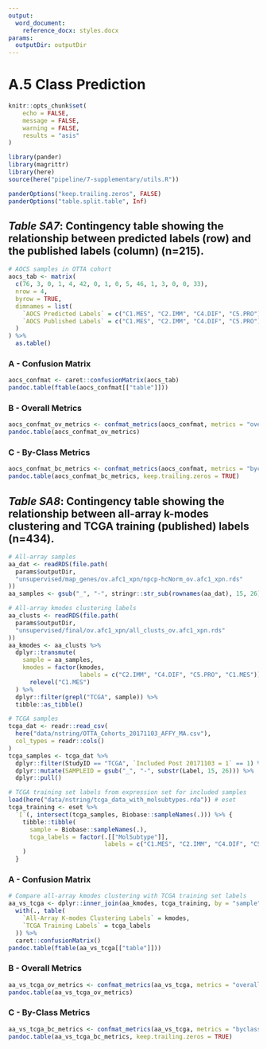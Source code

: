 ```yaml
---
output:
  word_document:
    reference_docx: styles.docx
params:
  outputDir: outputDir
---
```


# A.5 Class Prediction

```r
knitr::opts_chunk$set(
	echo = FALSE,
	message = FALSE,
	warning = FALSE,
	results = "asis"
)
```

```r
library(pander)
library(magrittr)
library(here)
source(here("pipeline/7-supplementary/utils.R"))

panderOptions("keep.trailing.zeros", FALSE)
panderOptions("table.split.table", Inf)
```

## _Table SA7_: Contingency table showing the relationship between predicted labels (row) and the published labels (column) (n=215).

```r
# AOCS samples in OTTA cohort
aocs_tab <- matrix(
  c(76, 3, 0, 1, 4, 42, 0, 1, 0, 5, 46, 1, 3, 0, 0, 33),
  nrow = 4, 
  byrow = TRUE,
  dimnames = list(
    `AOCS Predicted Labels` = c("C1.MES", "C2.IMM", "C4.DIF", "C5.PRO"),
    `AOCS Published Labels` = c("C1.MES", "C2.IMM", "C4.DIF", "C5.PRO")
  )
) %>% 
  as.table()
```

### A - Confusion Matrix

```r
aocs_confmat <- caret::confusionMatrix(aocs_tab)
pandoc.table(ftable(aocs_confmat[["table"]]))
```

### B - Overall Metrics

```r
aocs_confmat_ov_metrics <- confmat_metrics(aocs_confmat, metrics = "overall")
pandoc.table(aocs_confmat_ov_metrics)
```

### C - By-Class Metrics

```r
aocs_confmat_bc_metrics <- confmat_metrics(aocs_confmat, metrics = "byclass")
pandoc.table(aocs_confmat_bc_metrics, keep.trailing.zeros = TRUE)
```

## _Table SA8_: Contingency table showing the relationship between all-array k-modes clustering and TCGA training (published) labels (n=434).

```r
# All-array samples
aa_dat <- readRDS(file.path(
  params$outputDir,
  "unsupervised/map_genes/ov.afc1_xpn/npcp-hcNorm_ov.afc1_xpn.rds"
))
aa_samples <- gsub("_", "-", stringr::str_sub(rownames(aa_dat), 15, 26))

# All-array kmodes clustering labels
aa_clusts <- readRDS(file.path(
  params$outputDir,
  "unsupervised/final/ov.afc1_xpn/all_clusts_ov.afc1_xpn.rds"
))
aa_kmodes <- aa_clusts %>% 
  dplyr::transmute(
    sample = aa_samples,
    kmodes = factor(kmodes,
                    labels = c("C2.IMM", "C4.DIF", "C5.PRO", "C1.MES")) %>% 
      relevel("C1.MES")
  ) %>%
  dplyr::filter(grepl("TCGA", sample)) %>% 
  tibble::as_tibble()
```

```r
# TCGA samples
tcga_dat <- readr::read_csv(
  here("data/nstring/OTTA_Cohorts_20171103_AFFY_MA.csv"),
  col_types = readr::cols()
)
tcga_samples <- tcga_dat %>%
  dplyr::filter(StudyID == "TCGA", `Included Post 20171103 = 1` == 1) %>%
  dplyr::mutate(SAMPLEID = gsub("_", "-", substr(Label, 15, 26))) %>%
  dplyr::pull()

# TCGA training set labels from expression set for included samples
load(here("data/nstring/tcga_data_with_molsubtypes.rda")) # eset
tcga_training <- eset %>%
  `[`(, intersect(tcga_samples, Biobase::sampleNames(.))) %>% {
    tibble::tibble(
      sample = Biobase::sampleNames(.),
      tcga_labels = factor(.[["MolSubtype"]],
                           labels = c("C1.MES", "C2.IMM", "C4.DIF", "C5.PRO"))
    )
  }
```

### A - Confusion Matrix

```r
# Compare all-array kmodes clustering with TCGA training set labels
aa_vs_tcga <- dplyr::inner_join(aa_kmodes, tcga_training, by = "sample") %>% 
  with(., table(
    `All-Array K-modes Clustering Labels` = kmodes,
    `TCGA Training Labels` = tcga_labels
  )) %>% 
  caret::confusionMatrix()
pandoc.table(ftable(aa_vs_tcga[["table"]]))
```

### B - Overall Metrics

```r
aa_vs_tcga_ov_metrics <- confmat_metrics(aa_vs_tcga, metrics = "overall")
pandoc.table(aa_vs_tcga_ov_metrics)
```

### C - By-Class Metrics

```r
aa_vs_tcga_bc_metrics <- confmat_metrics(aa_vs_tcga, metrics = "byclass")
pandoc.table(aa_vs_tcga_bc_metrics, keep.trailing.zeros = TRUE)
```

